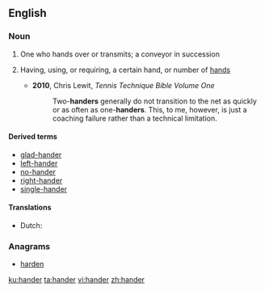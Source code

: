 ==English==

===Noun===
{{en-noun}}

# One who hands over or transmits; a conveyor in succession
#:{{rfquotek|John Dryden}}
# {{cx|in combinations}} Having, using, or requiring, a certain hand, or number of [[hand]]s
#* '''2010''', Chris Lewit, ''Tennis Technique Bible Volume One''
#*:Two-'''handers''' generally do not transition to the net as quickly or as often as one-'''handers'''. This, to me, however, is just a coaching failure rather than a technical limitation.

====Derived terms====
* [[glad-hander]]
* [[left-hander]]
* [[no-hander]]
* [[right-hander]]
* [[single-hander]]

====Translations====
{{trans-top|a conveyor in succession}}
* Dutch: {{t|nl|overhandiger}}
{{trans-mid}}
{{trans-bottom}}

===Anagrams===
* [[harden#English|harden]]

[[ku:hander]]
[[ta:hander]]
[[vi:hander]]
[[zh:hander]]